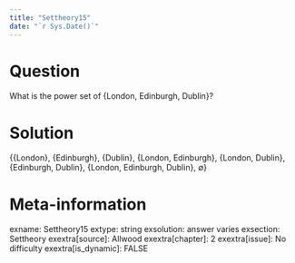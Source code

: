 ```yaml
---
title: "Settheory15"
date: "`r Sys.Date()`"
---
```


Question
========
What is the power set of {London, Edinburgh, Dublin}?


Solution
========
{{London}, {Edinburgh}, {Dublin}, {London, Edinburgh}, {London, Dublin}, {Edinburgh, Dublin}, {London, Edinburgh, Dublin}, $\emptyset$}


Meta-information
================
exname: Settheory15
extype: string
exsolution: answer varies
exsection: Settheory
exextra[source]: Allwood
exextra[chapter]: 2
exextra[issue]: No difficulty
exextra[is_dynamic]: FALSE

